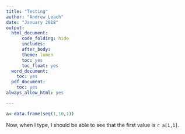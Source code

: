 ```yaml
---
title: "Testing"
author: "Andrew Leach"
date: "January 2018"
output:
  html_document:
      code_folding: hide
      includes:
      after_body: 
      theme: lumen
      toc: yes
      toc_float: yes
  word_document:
    toc: yes
  pdf_document:
    toc: yes
always_allow_html: yes

---
```



```r
a<-data.frame(seq(1,10,1))
```


Now, when I type, I should be able to see that the first value is `r a[1,1]`.